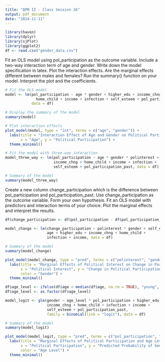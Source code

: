```yaml
---
title: "QPM II - Class Session 26"
output: pdf_document
date: "2024-11-11"
---
```


```r
library(haven)
library(dplyr)
library(sjPlot)
library(ggplot2)
df <- read.csv("gender_data.csv")
```

Fit an OLS model using pol_participation as the outcome variable. Include a two-way interaction term of age and gender. Write down the model specification in latex. Plot the interaction effects. Are the marginal effects different between males and females? Run the summary() function on your model. Interpret the plot and the coefficients.

```r

# Fit the OLS model
model <- lm(pol_participation ~ age * gender + higher_edu + income_chng + polinterest +
              home_child + income + infection + self_esteem + pol_participation_past, 
            data = df)

# Display the summary of the model
summary(model)

# Plot interaction effects
plot_model(model, type = "int", terms = c("age", "gender")) +
  labs(title = "Interaction Effect of Age and Gender on Political Participation",
       x = "Age", y = "Political Participation") +
  theme_minimal()

```
```r

# Fit the model with three-way interaction
model_three_way <- lm(pol_participation ~ age * gender * polinterest + higher_edu + 
                      income_chng + home_child + income + infection + 
                      self_esteem + pol_participation_past, data = df)

# Summary of the model
summary(model_three_way)

```
Create a new column change_participation which is the difference between pol_participation
and pol_participation_past. Use change_participation as the outcome variable. Form your own
hypothesis. Fit an OLS model with predictors and interaction terms of your choice. Plot the marginal
effects and interpret the results.
```r

df$change_participation <- df$pol_participation - df$pol_participation_past

model_change <- lm(change_participation ~ polinterest * gender + self_esteem + 
                   age + higher_edu + income_chng + home_child + 
                   infection + income, data = df)

# Summary of the model
summary(model_change)

plot_model(model_change, type = "pred", terms = c("polinterest", "gender")) +
  labs(title = "Marginal Effects of Political Interest on Change in Participation",
       x = "Political Interest", y = "Change in Political Participation",
       color = "Gender") +
  theme_minimal()

```
```r
df$age_level <- ifelse(df$age < median(df$age, na.rm = TRUE), "young", "old")
df$age_level <- as.factor(df$age_level)

model_logit <- glm(gender ~ age_level * pol_participation + higher_edu + 
                   income_chng + home_child + infection + income + 
                   self_esteem + pol_participation_past, 
                   family = binomial(link = "logit"), data = df)

# Summary of the model
summary(model_logit)

plot_model(model_logit, type = "pred", terms = c("pol_participation", "age_level")) +
  labs(title = "Marginal Effects of Political Participation and Age Level on Gender",
       x = "Political Participation", y = "Predicted Probability of Gender (Female)",
       color = "Age Level") +
  theme_minimal()

```